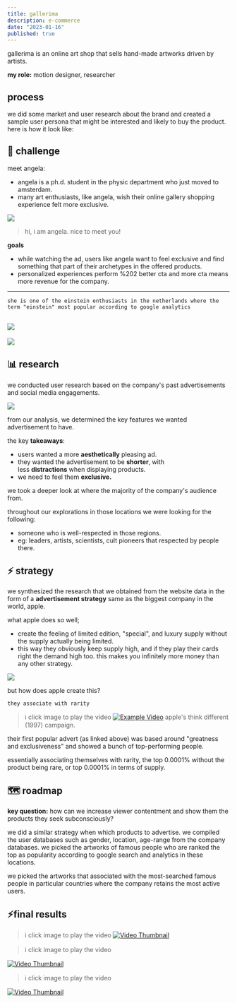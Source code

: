 ```yaml
---
title: gallerima
description: e-commerce
date: "2023-01-16"
published: true
---
```


gallerima is an online art shop that sells hand-made artworks driven by artists.

**my role:** motion designer, researcher

## process

we did some market and user research about the brand and created a sample user persona that might be interested and likely to buy the product. here is how it look like:

## 🏹 challenge

meet angela:

- angela is a ph.d. student in the physic department who just moved to amsterdam.
- many art enthusiasts, like angela, wish their online gallery shopping experience felt more exclusive.

![](/angela.png)
> hi, i am angela. nice to meet you!


**goals**

- while watching the ad, users like angela want to feel exclusive and find something that part of their archetypes in the offered products.
- personalized experiences perform %202 better cta and more cta means more revenue for the company.



----------------

``she is one of the einstein enthusiasts in the netherlands where the term "einstein" most popular according to google analytics``


![](/einstein.png)
---------------
![](/einstein2.png)

## 📊 research

we conducted user research based on the company's past advertisements and social media engagements.

![](/research.png)

from our analysis, we determined the key features we wanted advertisement to have.

the key **takeaways**:

- users wanted a more **aesthetically** pleasing ad.
- they wanted the advertisement to be **shorter**, with less **distractions** when displaying products.
- we need to feel them **exclusive.**

we took a deeper look at where the majority of the company's audience from.

throughout our explorations in those locations we were looking for the following:

- someone who is well-respected in those regions.
- eg: leaders, artists, scientists, cult pioneers that respected by people there.


## ⚡ strategy

we synthesized the research that we obtained from the website data in the form of a **advertisement strategy** same as the biggest company in the world, apple.

what apple does so well;

- create the feeling of limited edition, "special", and luxury supply without the supply actually being limited.
- this way they obviously keep supply high, and if they play their cards right the demand high too. this makes you infinitely more money than any other strategy.

![](/apple.png)

but how does apple create this?

``they associate with rarity``

> ℹ️ click image to play the video
[![Example Video](/apple-thumb.jpeg)](https://www.youtube.com/watch?v=5sMBhDv4sik)
apple's think different (1997) campaign.

their first popular advert (as linked above) was based around "greatness and exclusiveness" and showed a bunch of top-performing people.


essentially associating themselves with rarity, the top 0.0001% without the product being rare, or top 0.0001% in terms of supply.

## 🗺️ roadmap

**key question:** how can we increase viewer contentment and show them the products they seek subconsciously?

we did a similar strategy when which products to advertise. we compiled the user databases such as gender, location, age-range from the company databases. we picked the artworks of famous people who are ranked the top as popularity according to google search and analytics in these locations.

we picked the artworks that associated with the most-searched famous people in particular countries where the company retains the most active users.

## ⚡️final results


> ℹ️ click image to play the video
[![Video Thumbnail](/gallerima1.png)](/gallerima1.mp4)


> ℹ️ click image to play the video

[![Video Thumbnail](/gallerima2.png)](/gallerima2.mp4)


> ℹ️ click image to play the video

[![Video Thumbnail](/gallerima3.png)](/gallerima3.mp4)